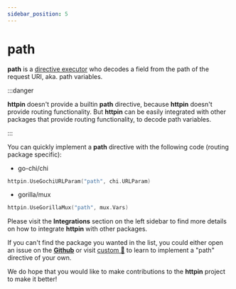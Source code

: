 ```yaml
---
sidebar_position: 5
---
```


# path

**path** is a [directive executor](/advanced/concepts#directive-executor) who decodes a field from the path of the request URI, aka. path variables.

:::danger

**httpin** doesn't provide a builtin **path** directive, because **httpin** doesn't provide routing functionality.
But **httpin** can be easily integrated with other packages that provide routing functionality, to decode path variables.

:::

You can quickly implement a **path** directive with the following code (routing package specific):

- go-chi/chi

```go
httpin.UseGochiURLParam("path", chi.URLParam)
```

- gorilla/mux

```go
httpin.UseGorillaMux("path", mux.Vars)
```

Please visit the **Integrations** section on the left sidebar to find more details on how to integrate **httpin** with other packages.

If you can't find the package you wanted in the list, you could either open an issue on the [**Github**](https://github.com/ggicci/httpin/issues)
or visit [custom 🔌](/directives/custom) to learn to implement a "path" directive of your own.

We do hope that you would like to make contributions to the **httpin** project to make it better!
